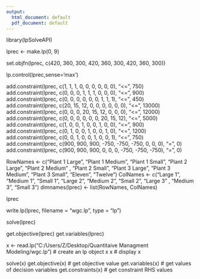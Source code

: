---
output:
  html_document: default
  pdf_document: default
---
library(lpSolveAPI)

lprec <- make.lp(0, 9)

set.objfn(lprec, c(420, 360, 300, 420, 360, 300, 420, 360, 300))

lp.control(lprec,sense='max')

add.constraint(lprec, c(1, 1, 1, 0, 0, 0, 0, 0, 0), "<=", 750)
add.constraint(lprec, c(0, 0, 0, 1, 1, 1, 0, 0, 0), "<=", 900)
add.constraint(lprec, c(0, 0, 0, 0, 0, 0, 1, 1, 1), "<=", 450)
add.constraint(lprec, c(20, 15, 12, 0, 0, 0, 0, 0, 0), "<=", 13000)
add.constraint(lprec, c(0, 0, 0, 20, 15, 12, 0, 0, 0), "<=", 12000)
add.constraint(lprec, c(0, 0, 0, 0, 0, 0, 20, 15, 12), "<=", 5000)
add.constraint(lprec, c(1, 0, 0, 1, 0, 0, 1, 0, 0), "<=", 900)
add.constraint(lprec, c(0, 1, 0, 0, 1, 0, 0, 1, 0), "<=", 1200)
add.constraint(lprec, c(0, 0, 1, 0, 0, 1, 0, 0, 1), "<=", 750)
add.constraint(lprec, c(900, 900, 900, -750, -750, -750, 0, 0, 0), "=", 0)
add.constraint(lprec, c(900, 900, 900, 0, 0, 0, -750, -750, -750), "=", 0)

RowNames <- c("Plant 1 Large", "Plant 1 Medium", "Plant 1 Small", "Plant 2 Large", "Plant 2 Medium"
             , "Plant 2 Small", "Plant 3 Large", "Plant 3 Medium", "Plant 3 Small", "Eleven", "Twelve")
ColNames <- c("Large 1", "Medium 1", "Small 1", "Large 2", "Medium 2", "Small 2", "Large 3"
            , "Medium 3", "Small 3")
dimnames(lprec) <- list(RowNames, ColNames)

lprec

write.lp(lprec, filename = "wgc.lp", type = "lp")

solve(lprec)

get.objective(lprec)
get.variables(lprec)

x <- read.lp("C:/Users/Z/Desktop/Quantitaive Managment Modeling/wgc.lp") # create an lp object x
x                          # display x

solve(x)
get.objective(x)        # get objective value
get.variables(x)        # get values of decision variables
get.constraints(x)      # get constraint RHS values

